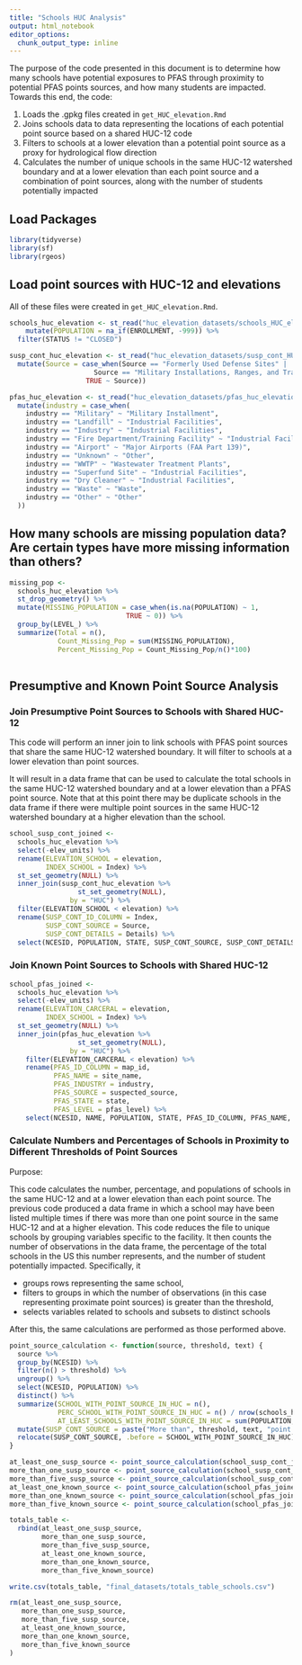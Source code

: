 ```yaml
---
title: "Schools HUC Analysis"
output: html_notebook
editor_options: 
  chunk_output_type: inline
---
```


The purpose of the code presented in this document is to determine how many schools have potential exposures to PFAS through proximity to potential PFAS points sources, and how many students are impacted. Towards this end, the code:

1. Loads the .gpkg files created in `get_HUC_elevation.Rmd`
2. Joins schools data to data representing the locations of each potential point source based on a shared HUC-12 code
3. Filters to schools at a lower elevation than a potential point source as a proxy for hydrological flow direction
4. Calculates the number of unique schools in the same HUC-12 watershed boundary and at a lower elevation than each point source and a combination of point sources, along with the number of students potentially impacted


## Load Packages

```r
library(tidyverse)
library(sf)
library(rgeos)
```

## Load point sources with HUC-12 and elevations 

All of these files were created in `get_HUC_elevation.Rmd`.

```r
schools_huc_elevation <- st_read("huc_elevation_datasets/schools_HUC_elevation.gpkg") %>%
    mutate(POPULATION = na_if(ENROLLMENT, -999)) %>%
  filter(STATUS != "CLOSED")

susp_cont_huc_elevation <- st_read("huc_elevation_datasets/susp_cont_HUC_elevation.gpkg") %>%
  mutate(Source = case_when(Source == "Formerly Used Defense Sites" |
                     Source == "Military Installations, Ranges, and Training Areas" ~ "Military Installment",
                   TRUE ~ Source))

pfas_huc_elevation <- st_read("huc_elevation_datasets/pfas_huc_elevation.gpkg") %>%
  mutate(industry = case_when(
    industry == "Military" ~ "Military Installment",
    industry == "Landfill" ~ "Industrial Facilities",
    industry == "Industry" ~ "Industrial Facilities",
    industry == "Fire Department/Training Facility" ~ "Industrial Facilities",
    industry == "Airport" ~ "Major Airports (FAA Part 139)",
    industry == "Unknown" ~ "Other",
    industry == "WWTP" ~ "Wastewater Treatment Plants",
    industry == "Superfund Site" ~ "Industrial Facilities",
    industry == "Dry Cleaner" ~ "Industrial Facilities",
    industry == "Waste" ~ "Waste",
    industry == "Other" ~ "Other"
  )) 
```

## How many schools are missing population data? Are certain types have more missing information than others?

```r
missing_pop <-
  schools_huc_elevation %>%
  st_drop_geometry() %>%
  mutate(MISSING_POPULATION = case_when(is.na(POPULATION) ~ 1,
                             TRUE ~ 0)) %>%
  group_by(LEVEL_) %>%
  summarize(Total = n(),
            Count_Missing_Pop = sum(MISSING_POPULATION), 
            Percent_Missing_Pop = Count_Missing_Pop/n()*100)
  
```

## Presumptive and Known Point Source Analysis

### Join Presumptive Point Sources to Schools with Shared HUC-12

This code will perform an inner join to link schools with PFAS point sources that share the same HUC-12 watershed boundary. It will filter to schools at a lower elevation than point sources.

It will result in a data frame that can be used to calculate the total schools in the same HUC-12 watershed boundary and at a lower elevation than a PFAS point source. Note that at this point there may be duplicate schools in the data frame if there were multiple point sources in the same HUC-12 watershed boundary at a higher elevation than the school.

```r
school_susp_cont_joined <-
  schools_huc_elevation %>%
  select(-elev_units) %>%
  rename(ELEVATION_SCHOOL = elevation,
         INDEX_SCHOOL = Index) %>%
  st_set_geometry(NULL) %>%
  inner_join(susp_cont_huc_elevation %>% 
                 st_set_geometry(NULL), 
               by = "HUC") %>%
  filter(ELEVATION_SCHOOL < elevation) %>%
  rename(SUSP_CONT_ID_COLUMN = Index,
         SUSP_CONT_SOURCE = Source,
         SUSP_CONT_DETAILS = Details) %>% 
  select(NCESID, POPULATION, STATE, SUSP_CONT_SOURCE, SUSP_CONT_DETAILS, SUSP_CONT_ID_COLUMN, SUSP_CONT_ID_COLUMN)

```

### Join Known Point Sources to Schools with Shared HUC-12

```r
school_pfas_joined <-
  schools_huc_elevation %>%
  select(-elev_units) %>%
  rename(ELEVATION_CARCERAL = elevation,
         INDEX_SCHOOL = Index) %>%
  st_set_geometry(NULL) %>%
  inner_join(pfas_huc_elevation %>% 
                 st_set_geometry(NULL), 
               by = "HUC") %>%
    filter(ELEVATION_CARCERAL < elevation) %>%
    rename(PFAS_ID_COLUMN = map_id,
           PFAS_NAME = site_name,
           PFAS_INDUSTRY = industry,
           PFAS_SOURCE = suspected_source,
           PFAS_STATE = state,
           PFAS_LEVEL = pfas_level) %>% 
    select(NCESID, NAME, POPULATION, STATE, PFAS_ID_COLUMN, PFAS_NAME, PFAS_INDUSTRY, PFAS_SOURCE, PFAS_LEVEL)

```

### Calculate Numbers and Percentages of Schools in Proximity to Different Thresholds of Point Sources

Purpose: 

This code calculates the number, percentage, and populations of schools in the same HUC-12 and at a lower elevation than each point source. The previous code produced a data frame in which a school may have been listed multiple times if there was more than one point source in the same HUC-12 and at a higher elevation. This code reduces the file to unique schools by grouping variables specific to the facility. It then counts the number of observations in the data frame, the percentage of the total schools in the US this number represents, and the number of student potentially impacted. Specifically, it

* groups rows representing the same school, 
* filters to groups in which the number of observations (in this case representing proximate point sources) is greater than the threshold, 
* selects variables related to schools and subsets to distinct schools

After this, the same calculations are performed as those performed above.

```r
point_source_calculation <- function(source, threshold, text) {
  source %>%
  group_by(NCESID) %>%
  filter(n() > threshold) %>%
  ungroup() %>%
  select(NCESID, POPULATION) %>%
  distinct() %>%
  summarize(SCHOOL_WITH_POINT_SOURCE_IN_HUC = n(),
            PERC_SCHOOL_WITH_POINT_SOURCE_IN_HUC = n() / nrow(schools_huc_elevation) * 100, 
            AT_LEAST_SCHOOLS_WITH_POINT_SOURCE_IN_HUC = sum(POPULATION, na.rm = TRUE)) %>%
  mutate(SUSP_CONT_SOURCE = paste("More than", threshold, text, "point sources" )) %>%
  relocate(SUSP_CONT_SOURCE, .before = SCHOOL_WITH_POINT_SOURCE_IN_HUC)
}

at_least_one_susp_source <- point_source_calculation(school_susp_cont_joined, 0, "presumptive")
more_than_one_susp_source <- point_source_calculation(school_susp_cont_joined, 1, "presumptive")
more_than_five_susp_source <- point_source_calculation(school_susp_cont_joined, 5, "presumptive")
at_least_one_known_source <- point_source_calculation(school_pfas_joined, 0, "known")
more_than_one_known_source <- point_source_calculation(school_pfas_joined, 1, "known")
more_than_five_known_source <- point_source_calculation(school_pfas_joined, 5, "known")

totals_table <- 
  rbind(at_least_one_susp_source, 
        more_than_one_susp_source, 
        more_than_five_susp_source,
        at_least_one_known_source, 
        more_than_one_known_source, 
        more_than_five_known_source)

write.csv(totals_table, "final_datasets/totals_table_schools.csv")

rm(at_least_one_susp_source,
   more_than_one_susp_source,
   more_than_five_susp_source,
   at_least_one_known_source, 
   more_than_one_known_source, 
   more_than_five_known_source
)
```









